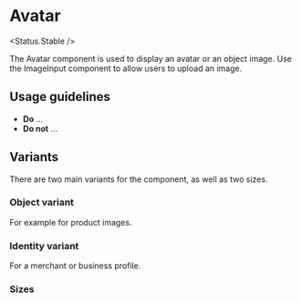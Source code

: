 
# Avatar

<Status.Stable />

The Avatar component is used to display an avatar or an object image. Use the ImageInput component to allow users to upload an image.

<Story id="avatar--base" />

<Props />

## Usage guidelines

- **Do** …
- **Do not** …

## Variants

There are two main variants for the component, as well as two sizes.

### Object variant

For example for product images.

<Story id="avatar--object" />

### Identity variant

For a merchant or business profile.

<Story id="avatar--identity" />

### Sizes

<Story id="avatar--sizes" />
